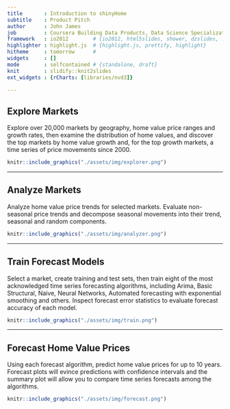 ```yaml
---
title       : Introduction to shinyHome
subtitle    : Product Pitch
author      : John James
job         : Coursera Building Data Products, Data Science Specialization
framework   : io2012        # {io2012, html5slides, shower, dzslides, ...}
highlighter : highlight.js  # {highlight.js, prettify, highlight}
hitheme     : tomorrow      # 
widgets     : []
mode        : selfcontained # {standalone, draft}
knit        : slidify::knit2slides
ext_widgets : {rCharts: [libraries/nvd3]}

--- 
```

## Explore Markets
Explore over 20,000 markets by geography, home value price ranges and growth rates, then examine the distribution of home values, and discover the top markets by home value growth and, for the top growth markets, a time series of price movements since 2000.  

```r
knitr::include_graphics("./assets/img/explorer.png")
```

--- 

## Analyze Markets
Analyze home value price trends for selected markets. Evaluate non-seasonal price trends and decompose seasonal movements into their trend, seasonal and random components.

```r
knitr::include_graphics("./assets/img/analyzer.png")
```

--- 

## Train Forecast Models
Select a market, create training and test sets, then train eight of the most acknowledged time series forecasting algorithms, including Arima, Basic Structural, Naive, Neural Networks, Automated forecasting with exponential smoothing and others. Inspect forecast error statistics to evaluate forecast accuracy of each model.

```r
knitr::include_graphics("./assets/img/train.png")
```


--- 

## Forecast Home Value Prices
Using each forecast algorithm, predict home value prices for up to 10 years.  Forecast plots will evince predictions with confidence intervals and the summary plot will allow you to compare time series forecasts among the algorithms.

```r
knitr::include_graphics("./assets/img/forecast.png")
```
